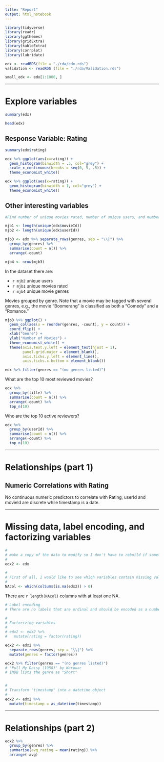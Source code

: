 ```yaml
---
title: "Report"
output: html_notebook
---
```


```r

library(tidyverse)
library(readr)
library(ggthemes)
library(gridExtra)
library(kableExtra)
library(corrplot)
library(lubridate)

edx <- readRDS(file = "./rda/edx.rds")
validation <- readRDS (file = "./rda/Validation.rds")

small_edx <- edx[1:1000, ]

```

***
# Explore variables
```r

summary(edx)

head(edx)

```

## Response Variable: Rating
```r

summary(edx$rating)

```

```r

edx %>% ggplot(aes(x=rating)) +
  geom_histogram(binwidth = .5, col="grey") +
  scale_x_continuous(breaks = seq(0, 5, .5)) +
  theme_economist_white()

edx %>% ggplot(aes(x=rating)) +
  geom_histogram(binwidth = 1, col="grey") +
  theme_economist_white()


```
## Other interesting variables
```r

#Find number of unique movies rated, number of unique users, and number of movies in each genre.

mjb1 <- length(unique(edx$movieId))
mjb2 <- length(unique(edx$userId))

mjb3 <- edx %>% separate_rows(genres, sep = "\\|") %>% 
  group_by(genres) %>% 
  summarise(count = n()) %>% 
  arrange(-count)

mjb4 <- nrow(mjb3)

```
In the dataset there are: 

- `r mjb2` unique users
- `r mjb1` unique movies rated
- `r mjb4` unique movie genres

Movies grouped by genre.  Note that a movie may be tagged with several genres, e.g., the movie "Boomerang" is classified as both a "Comedy" and a "Romance."
```r

mjb3 %>% ggplot() +
  geom_col(aes(x = reorder(genres, -count), y = count)) +
  coord_flip() +
  xlab("Genre") +
  ylab("Number of Movies") +
  theme_economist_white() +
  theme(axis.text.y.left = element_text(hjust = 1),
        panel.grid.major = element_blank(),
        axis.ticks.y.left = element_line(),
        axis.ticks.x.bottom = element_blank())

```

```r

edx %>% filter(genres == "(no genres listed)")

```



What are the top 10 most reviewed movies?
```r

edx %>% 
  group_by(title) %>% 
  summarise(count = n()) %>% 
  arrange(-count) %>% 
  top_n(10)

```
Who are the top 10 active reviewers?
```r

edx %>% 
  group_by(userId) %>% 
  summarise(count = n()) %>% 
  arrange(-count) %>% 
  top_n(10)

```
***
# Relationships (part 1)
## Numeric Correlations with Rating
No continuous numeric predictors to correlate with Rating; userId and movieId are discrete while timestamp is a date.

*** 
# Missing data, label encoding, and factorizing variables
```r
#
# make a copy of the data to modify so I don't have to rebuild if something goes bad.
#
edx2 <- edx

#
# First of all, I would like to see which variables contain missing values.
#
NAcol <- which(colSums(is.na(edx2)) > 0)

```

There are `r length(NAcol)` columns with at least one NA.

```r

# Label encoding
# There are no labels that are ordinal and should be encoded as a number.

#
# Factorizing variables
#
# edx2 <- edx2 %>% 
#   mutate(rating = factor(rating))

edx2 <- edx2 %>% 
  separate_rows(genres, sep = "\\|") %>% 
  mutate(genres = factor(genres))

edx2 %>% filter(genres == "(no genres listed)")
# "Pull My Daisy (1958)" by Kerouac
# IMDB lists the genre as "Short"


#
# Transform "timestamp" into a datetime object
#
edx2 <- edx2 %>% 
  mutate(timestamp = as_datetime(timestamp))

```

***
# Relationships (part 2)
```r

edx2 %>% 
  group_by(genres) %>% 
  summarise(avg_rating = mean(rating)) %>% 
  arrange(-avg)

```

